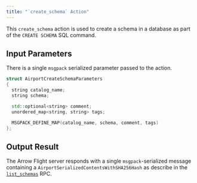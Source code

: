 ```yaml
---
title: "`create_schema` Action"
---
```


This `create_schema` action is used to create a schema in a database as part of the `CREATE SCHEMA` SQL command.

## Input Parameters

There is a single `msgpack` serialized parameter passed to the action.

```c++
struct AirportCreateSchemaParameters
{
  string catalog_name;
  string schema;

  std::optional<string> comment;
  unordered_map<string, string> tags;

  MSGPACK_DEFINE_MAP(catalog_name, schema, comment, tags)
};
```

## Output Result

The Arrow Flight server responds with a single `msgpack`-serialized message containing a `AirportSerializedContentsWithSHA256Hash` as describe in the [`list_schemas`](server_action_list_schemas.qmd) RPC.
